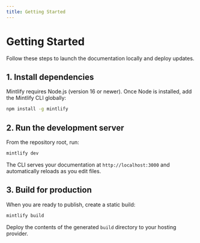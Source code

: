 ```yaml
---
title: Getting Started
---
```


# Getting Started

Follow these steps to launch the documentation locally and deploy updates.

## 1. Install dependencies

Mintlify requires Node.js (version 16 or newer). Once Node is installed, add the Mintlify CLI globally:

```bash
npm install -g mintlify
```

## 2. Run the development server

From the repository root, run:

```bash
mintlify dev
```

The CLI serves your documentation at `http://localhost:3000` and automatically reloads as you edit files.

## 3. Build for production

When you are ready to publish, create a static build:

```bash
mintlify build
```

Deploy the contents of the generated `build` directory to your hosting provider.

